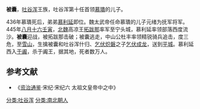 '''被囊'''，[[吐谷浑|吐谷浑]]王族，吐谷浑第十任首领[[慕璝|慕璝]]的儿子。

436年慕璝死后，弟弟[[慕利延|慕利延]]即位。魏太武帝任命慕璝的儿子元绪为抚军将军。445年[[八月十六|八月十六]][[壬寅|壬寅]]，[[北魏|北魏]]高凉王[[拓跋那|拓跋那]]率军至宁头城，慕利延率领部落西度流沙。'''被囊'''迎战，被拓跋那击破；被囊逃走，中山公杜丰率领精锐骑兵追击，度三危，至[[雪山|雪山]]，生擒被囊和吐谷浑什归、[[乞伏炽磐|乞伏炽磐]]之子[[乞伏成龙|乞伏成龙]]，送到[[平城遗址|平城]]。慕利延西入[[于阗|于阗]]，杀于阗王，据其地，死者数万人。

==参考文献==
* 《[[资治通鉴|资治通鉴]]·宋纪·宋纪六 太祖文皇帝中之中》
[[分类:吐谷浑|分类:吐谷浑]]
[[分类:南北朝人|分类:南北朝人]]